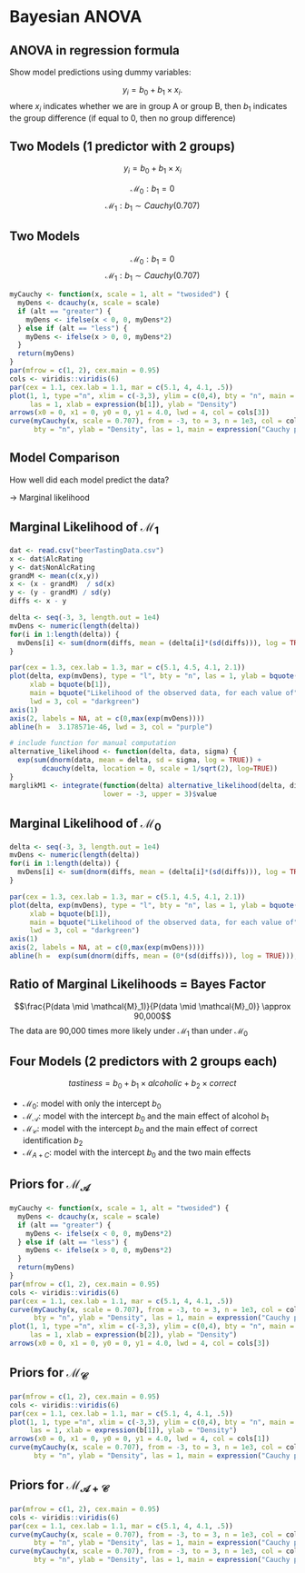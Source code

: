 # Bayesian ANOVA {.section}

## ANOVA in regression formula

Show model predictions using dummy variables:

$$ y_i = b_0 + b_1 \times x_i. $$
where $x_i$ indicates whether we are in group A or group B, then $b_1$ indicates the group difference (if equal to 0, then no group difference)

## Two Models (1 predictor with 2 groups)

$$ y_i = b_0 + b_1 \times x_i $$

$$\mathcal{M_0}: b_1 = 0 $$
$$\mathcal{M_1}: b_1 \sim Cauchy(0.707)$$
 
## Two Models
$$\mathcal{M_0}: b_1 = 0 $$
$$\mathcal{M_1}: b_1 \sim Cauchy(0.707)$$
```r
myCauchy <- function(x, scale = 1, alt = "twosided") {
  myDens <- dcauchy(x, scale = scale)
  if (alt == "greater") {
    myDens <- ifelse(x < 0, 0, myDens*2)
  } else if (alt == "less") {
    myDens <- ifelse(x > 0, 0, myDens*2)
  }
  return(myDens)
}
par(mfrow = c(1, 2), cex.main = 0.95)
cols <- viridis::viridis(6)
par(cex = 1.1, cex.lab = 1.1, mar = c(5.1, 4, 4.1, .5))
plot(1, 1, type ="n", xlim = c(-3,3), ylim = c(0,4), bty = "n", main = expression("Spike prior for "~ M[0]),
     las = 1, xlab = expression(b[1]), ylab = "Density")
arrows(x0 = 0, x1 = 0, y0 = 0, y1 = 4.0, lwd = 4, col = cols[3])
curve(myCauchy(x, scale = 0.707), from = -3, to = 3, n = 1e3, col = cols[1], lwd = 3, xlab = expression(b[1]),
      bty = "n", ylab = "Density", las = 1, main = expression("Cauchy prior for "~ M[1]), ylim = c(0,0.5))

```


## Model Comparison

How well did each model predict the data? 

$\rightarrow$ Marginal likelihood

## Marginal Likelihood of $\mathcal{M}_1$

```r
dat <- read.csv("beerTastingData.csv")
x <- dat$AlcRating
y <- dat$NonAlcRating
grandM <- mean(c(x,y))
x <- (x - grandM)  / sd(x)
y <- (y - grandM) / sd(y)
diffs <- x - y

delta <- seq(-3, 3, length.out = 1e4)
mvDens <- numeric(length(delta))
for(i in 1:length(delta)) {
  mvDens[i] <- sum(dnorm(diffs, mean = (delta[i]*(sd(diffs))), log = TRUE))
}

par(cex = 1.3, cex.lab = 1.3, mar = c(5.1, 4.5, 4.1, 2.1))
plot(delta, exp(mvDens), type = "l", bty = "n", las = 1, ylab = bquote("P(Data |" ~ b[1] * ")"), 
     xlab = bquote(b[1]),
     main = bquote("Likelihood of the observed data, for each value of" ~ b[1]), axes = FALSE, xlim = c(-2,2),
     lwd = 3, col = "darkgreen")
axis(1)
axis(2, labels = NA, at = c(0,max(exp(mvDens))))
abline(h =  3.178571e-46, lwd = 3, col = "purple")

# include function for manual computation
alternative_likelihood <- function(delta, data, sigma) {
  exp(sum(dnorm(data, mean = delta, sd = sigma, log = TRUE)) + 
        dcauchy(delta, location = 0, scale = 1/sqrt(2), log=TRUE))
}
marglikM1 <- integrate(function(delta) alternative_likelihood(delta, diffs, sd(diffs)), 
                       lower = -3, upper = 3)$value
```


## Marginal Likelihood of $\mathcal{M}_0$

```r
delta <- seq(-3, 3, length.out = 1e4)
mvDens <- numeric(length(delta))
for(i in 1:length(delta)) {
  mvDens[i] <- sum(dnorm(diffs, mean = (delta[i]*(sd(diffs))), log = TRUE))
}

par(cex = 1.3, cex.lab = 1.3, mar = c(5.1, 4.5, 4.1, 2.1))
plot(delta, exp(mvDens), type = "l", bty = "n", las = 1, ylab = bquote("P(Data |" ~ b[1] * ")"), 
     xlab = bquote(b[1]),
     main = bquote("Likelihood of the observed data, for each value of" ~ b[1]), axes = FALSE, xlim = c(-2,2),
     lwd = 3, col = "darkgreen")
axis(1)
axis(2, labels = NA, at = c(0,max(exp(mvDens))))
abline(h =  exp(sum(dnorm(diffs, mean = (0*(sd(diffs))), log = TRUE))), lwd = 3, col = "purple")
```



## Ratio of Marginal Likelihoods = Bayes Factor

$$\frac{P(data \mid \mathcal{M}_1)}{P(data \mid \mathcal{M}_0)} \approx 90,000$$
The data are 90,000 times more likely under $\mathcal{M}_1$ than under $\mathcal{M}_0$

## Four Models (2 predictors with 2 groups each)

$$ tastiness = b_0 + b_1 \times alcoholic + b_2 \times correct$$

-   $\mathcal{M_0}$: model with only the intercept $b_0$
-   $\mathcal{M_A}$: model with the intercept $b_0$ and the main effect of alcohol $b_1$
-   $\mathcal{M_C}$: model with the intercept $b_0$ and the main effect of correct identification $b_2$
-   $\mathcal{M}_{A+C}$: model with the intercept $b_0$ and the two main effects

## Priors for $\mathcal{M_A}$ 
```r
myCauchy <- function(x, scale = 1, alt = "twosided") {
  myDens <- dcauchy(x, scale = scale)
  if (alt == "greater") {
    myDens <- ifelse(x < 0, 0, myDens*2)
  } else if (alt == "less") {
    myDens <- ifelse(x > 0, 0, myDens*2)
  }
  return(myDens)
}
par(mfrow = c(1, 2), cex.main = 0.95)
cols <- viridis::viridis(6)
par(cex = 1.1, cex.lab = 1.1, mar = c(5.1, 4, 4.1, .5))
curve(myCauchy(x, scale = 0.707), from = -3, to = 3, n = 1e3, col = cols[1], lwd = 3, xlab = expression(b[1]),
      bty = "n", ylab = "Density", las = 1, main = expression("Cauchy prior for "~ b[1]))
plot(1, 1, type ="n", xlim = c(-3,3), ylim = c(0,4), bty = "n", main = expression("Spike prior for "~ b[2]),
     las = 1, xlab = expression(b[2]), ylab = "Density")
arrows(x0 = 0, x1 = 0, y0 = 0, y1 = 4.0, lwd = 4, col = cols[3])
```

## Priors for $\mathcal{M_C}$ 
```r

par(mfrow = c(1, 2), cex.main = 0.95)
cols <- viridis::viridis(6)
par(cex = 1.1, cex.lab = 1.1, mar = c(5.1, 4, 4.1, .5))
plot(1, 1, type ="n", xlim = c(-3,3), ylim = c(0,4), bty = "n", main = expression("Spike prior for "~ b[1]),
     las = 1, xlab = expression(b[1]), ylab = "Density")
arrows(x0 = 0, x1 = 0, y0 = 0, y1 = 4.0, lwd = 4, col = cols[1])
curve(myCauchy(x, scale = 0.707), from = -3, to = 3, n = 1e3, col = cols[3], lwd = 3, xlab = expression(b[2]),
      bty = "n", ylab = "Density", las = 1, main = expression("Cauchy prior for "~ b[2]))
```


## Priors for $\mathcal{M_{A+C}}$ 
```r

par(mfrow = c(1, 2), cex.main = 0.95)
cols <- viridis::viridis(6)
par(cex = 1.1, cex.lab = 1.1, mar = c(5.1, 4, 4.1, .5))
curve(myCauchy(x, scale = 0.707), from = -3, to = 3, n = 1e3, col = cols[1], lwd = 3, xlab = expression(b[1]),
      bty = "n", ylab = "Density", las = 1, main = expression("Cauchy prior for "~ b[1]))
curve(myCauchy(x, scale = 0.707), from = -3, to = 3, n = 1e3, col = cols[3], lwd = 3, xlab = expression(b[2]),
      bty = "n", ylab = "Density", las = 1, main = expression("Cauchy prior for "~ b[2]))
```


